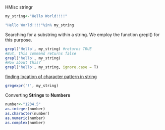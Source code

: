 
HMisc
stringr
[](https://www.r-bloggers.com/basic-text-string-functions-in-r/)

```{r creating a string}
my_string<-"Hello World!!!!"

"Hello World!!!!"%in% my_string
```

Searching for a substring within a string. We employ the function grepl() for this purpose.
```{r substring testing}
grepl('Hello', my_string) #returns TRUE
#But, this command returns false
grepl('hello', my_string)
#How about this?
grepl('hello', my_string, ignore.case = T)
```

[finding location of character pattern in string](https://stackoverflow.com/questions/14249562/find-location-of-character-in-string)
```{r location of substring}
gregexpr('!', my_string)

```

Converting **Strings** to **Numbers**
```{r}
number<-"1234.5"
as.integer(number)
as.character(number)
as.numeric(number)
as.complex(number)

```
